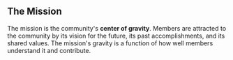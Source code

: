 
## The Mission

The mission is the community's **center of gravity**.
Members are attracted to the community by its vision for
the future, its past accomplishments, and its shared values.
The mission's gravity is a function of how well members understand
it and contribute.

